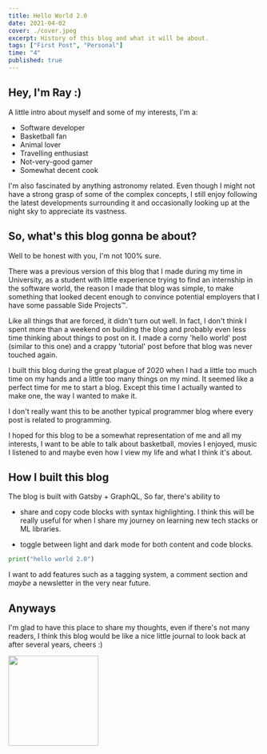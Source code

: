 ```yaml
---
title: Hello World 2.0
date: 2021-04-02
cover: ./cover.jpeg
excerpt: History of this blog and what it will be about.
tags: ["First Post", "Personal"]
time: "4"
published: true
---
```




## Hey, I'm Ray :) 

A little intro about myself and some of my interests, I'm a: 
* Software developer
* Basketball fan
* Animal lover 
* Travelling enthusiast
* Not-very-good gamer 
* Somewhat decent cook

I'm also fascinated by anything astronomy related. Even though I might not have a strong grasp of some of the complex concepts, I still enjoy following the latest developments
surrounding it and occasionally looking up at the night sky to appreciate its vastness.

## So, what's this blog gonna be about? 

Well to be honest with you, I'm not 100% sure.

There was a previous version of this blog that I made during my time in University, as a student with 
little experience trying to find an internship in the software world, the reason I made 
that blog was simple, to make something that looked decent enough to convince potential employers that
I have some passable Side Projects™. 

Like all things that are forced, it didn't turn out well. In fact, I don't think I spent more 
than a weekend on building the blog and probably even less time thinking about things to post on it. 
I made a corny 'hello world' post (similar to this one) and a crappy 'tutorial' post before that blog was never touched 
again. 

I built this blog during the great plague of 2020 when I had a little too much time on my hands 
and a little too many things on my mind. It seemed like a perfect time for me to start a blog. Except 
this time I actually wanted to make one, the way I wanted to make it.

I don't really want this to be another typical programmer blog where every post is related to programming. 

I hoped for this blog
to be a somewhat representation of me and all my interests, I want to be able to talk about 
basketball, movies I enjoyed, music I listened to and maybe even how I view my life and what I think 
it's about. 

## How I built this blog

The blog is built with Gatsby + GraphQL,
So far, there's ability to 
 
* share and copy code blocks with syntax highlighting. I think this will be really useful for when I share 
my journey on learning new tech stacks or ML libraries.

* toggle between light and dark mode for both content and code blocks. 
```python
print("hello world 2.0")
```

I want to add features such as a tagging system, a comment section and *maybe* a newsletter in the 
very near future.

## Anyways

I'm glad to have this place to share my thoughts, even if there's not many readers, I think this 
blog would be like a nice little journal to look back at after several years, cheers :) 

<img src="https://media.giphy.com/media/g9582DNuQppxC/giphy.gif" height="180" loading="lazy"/>